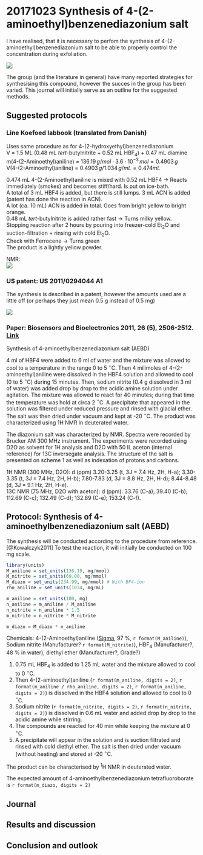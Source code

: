 # 20171023 Synthesis of 4-(2-aminoethyl)benzenediazonium salt {#j20171023}

I have realised, that it is necessary to perfom the synthesis of 4-(2-aminoethyl)benzenediazonium salt to be able to properly control the concentration during exfoliation.

![](figs/AEBD.png)

The group (and the literature in general) have many reported strategies for synthesising this compound, however the succes in the group has been varied. This journal will initially serve as an outline for the suggested methods. 

## Suggested protocols

### Line Koefoed labbook (translated from Danish)

Uses same procedure as for 4-(2-hydroxyethyl)benzenediazonium<br>
V = 1.5 ML (0.48 mL *tert*-butylnitrite + 0.52 mL HBF~4~) + 0.47 mL diamine<br>
m(4-(2-Aminoethyl)aniline) = $136.19\, g/mol \cdot 3.6\cdot 10^{-3}\, mol = 0.4903\, g$<br>
V(4-(2-Aminoethyl)aniline) = $0.4903\, g / 1.034\, g/mL = 0.474 mL$<br>

0.474 mL 4-(2-Aminoethyl)aniline is mixed with 0.52 mL HBF4 -> Reacts immediately (smokes) and becomes stiff/hard. Is put on ice-bath.<br>
A total of 3 mL HBF4 is added, but there is still lumps. 3 mL ACN is added (patent has done the reaction in ACN).<br>
A lot (ca. 10 mL) ACN is added in total. Goes from bright yellow to bright orange.<br>
0.48 mL *tert*-butylnitrite is added rather fast -> Turns milky yellow. <br>
Stopping reaction after 2 hours by pouring into freezer-cold Et~2~O and suction-filtration + rinsing with cold Et~2~O. <br>
Check with Ferrocene -> Turns green<br>
The product is a lightly yellow powder.<br> 

NMR:<br>
![](misc/AEBD_procedure/AEBD_procedure_1.jpg)

### US patent: US 2011/0294044 A1

The synthesis is described in a patent, however the amounts used are a little off (or perhaps they just mean 0.5 g instead of 0.5 mg)

![](misc/AEBD_procedure/AEBD_procedure_5.png)


### Paper: Biosensors and Bioelectronics 2011, 26 (5), 2506-2512. [Link](http://www.sciencedirect.com/science/article/pii/S0956566310007578)

Synthesis of 4-aminoethylbenzenediazonium salt (AEBD)

4 ml of HBF4 were added to 6 ml of water and the mixture was allowed to cool to a temperature in the range 0 to 5 $^{\circ}$C. Then 4 milimoles of 4-(2-aminoethyl)aniline were dissolved in the HBF4 solution and allowed to cool (0 to 5 $^{\circ}$C) during 15 minutes. Then, sodium nitrite (0.4 g dissolved in 3 ml of water) was added drop by drop to the acidic amine solution under agitation. The mixture was allowed to react for 40 minutes; during that time the temperature was hold at circa 2 $^{\circ}$C. A precipitate that appeared in the solution was filtered under reduced pressure and rinsed with glacial ether. The salt was then dried under vacuum and kept at -20 $^{\circ}$C. The product was characterized using 1H NMR in deuterated water.

The diazonium salt was characterized by NMR. Spectra were recorded by Brucker AM 300 MHz instrument. The experiments were recorded using D2O as solvent for 1H analysis and D2O with 50 lL aceton (internal reference) for 13C inversegate analysis. The structure of the salt is presented on scheme 1 as well as indexation of protons and carbons.

1H NMR (300 MHz, D2O): d (ppm) 3.20-3.25 (t, 3J = 7.4 Hz, 2H, H-a); 3.30-3.35 (t, 3J = 7.4 Hz, 2H, H-b); 7.80-7.83 (d, 3J = 8.8 Hz, 2H, H-d); 8.44-8.48 (d, 3J = 9.1 Hz, 2H, H-e).<br>
13C NMR (75 MHz, D2O with aceton): d (ppm): 33.76 (C-a); 39.40 (C-b); 112.69 (C-c); 132.49 (C-d); 132.89 (C-e); 153.24 (C-f).

## Protocol: Synthesis of 4-aminoethylbenzenediazonium salt (AEBD)

The synthesis will be conducted according to the procedure from reference.[@Kowalczyk2011] To test the reaction, it will initially be conducted on 100 mg scale. 

```r
library(units)
M_aniline = set_units(136.19, mg/mmol)
M_nitrite = set_units(69.00, mg/mmol)
M_diazo = set_units(234.99, mg/mmol) # With BF4-ion
rho_aniline = set_units(1034, mg/mL)

m_aniline = set_units(100, mg)
n_aniline = m_aniline / M_aniline
n_nitrite = n_aniline * 1.5
m_nitrite = n_nitrite * M_nitrite

m_diazo = M_diazo * n_aniline
```

Chemicals: 4-(2-Aminoethyl)aniline ([Sigma](http://www.sigmaaldrich.com/catalog/product/aldrich/123056?lang=en&region=DK), 97 %, `r format(M_aniline)`), Sodium nitrite (Manufacturer? `r format(M_nitrite)`), HBF~4~ (Manufacturer?, 48 % in water), diethyl ether (Manufacturer?, Grade?)

1. 0.75 mL HBF~4~ is added to 1.25 mL water and the mixture allowed to cool to 0 $^{\circ}$C.
2. Then 4-(2-aminoethyl)aniline (`r format(m_aniline, digits = 2)`, `r format(m_aniline / rho_aniline, digits = 2)`, `r format(n_aniline, digits = 2)`) is dissolved in the HBF4 solution and allowed to cool to 0 $^{\circ}$C.
3. Sodium nitrite (`r format(m_nitrite, digits = 2)`, `r format(n_nitrite, digits = 2)`) is dissolved in 0.6 mL water and added drop by drop to the acidic amine while stirring.
4. The compounds are reacted for 40 min while keeping the mixture at 0 $^{\circ}$C.
5. A precipitate will appear in the solution and is suction filtrated and rinsed with cold diethyl ether. The salt is then dried under vacuum (without heating) and stored at -20 $^{\circ}$C.

The product can be characterised by ^1^H NMR in deuterated water.

The expected amount of 4-aminoethylbenzenediazonium tetrafluoroborate is `r format(m_diazo, digits = 2)`

## Journal

## Results and discussion

## Conclusion and outlook

